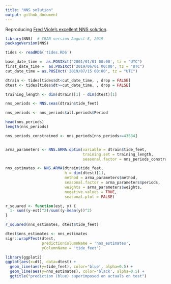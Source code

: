 ```yaml
---
title: "NNS solution"
output: github_document
---
```


Reproducing [Fred Viole's excellent NNS solution](https://htmlpreview.github.io/?https://github.com/OVVO-Financial/NNS/blob/NNS-Beta-Version/examples/tides.html).

```r
library(NNS)  # CRAN version August 8, 2019
packageVersion(NNS)
```

```r
tides <- readRDS('tides.RDS')

base_date_time =  as.POSIXct('2001/01/01 00:00', tz = "UTC")
first_date_time =  as.POSIXct('2019/06/01 00:00', tz = "UTC")
cut_date_time = as.POSIXct('2019/07/15 00:00', tz = "UTC")

dtrain <- tides[tides$dt<cut_date_time, , drop = FALSE]
dtest <- tides[tides$dt>=cut_date_time, , drop = FALSE]

training_length <- dim(dtrain)[1] - dim(dtest)[1]
```

```r
nns_periods <- NNS.seas(dtrain$tide_feet)
```

```r
nns_periods <- nns_periods$all.periods$Period

head(nns_periods)
length(nns_periods)
```

```r
nns_periods_constrained <- nns_periods[nns_periods<=43584]


arma_parameters <- NNS.ARMA.optim(variable = dtrain$tide_feet,
                                  training.set = training_length,
                                  seasonal.factor = nns_periods_constrained[1:100])
```


```r
nns_estimates <- NNS.ARMA(dtrain$tide_feet, 
                          h = dim(dtest)[1], 
                          method = arma_parameters$method,
                          seasonal.factor = arma_parameters$periods, 
                          weights = arma_parameters$weights,
                          negative.values = TRUE,
                          seasonal.plot = FALSE)
```

```r
r_squared <- function(est, y) {
  1- sum((y-est)^2)/sum((y-mean(y))^2)
}

r_squared(nns_estimates, dtest$tide_feet)
```

```r
dtest$nns_estimates <- nns_estimates
sigr::wrapFTest(dtest, 
                predictionColumnName = 'nns_estimates',
                yColumnName = 'tide_feet')
```


```r
library(ggplot2)
ggplot(aes(x=dt), data=dtest) +
  geom_line(aes(y=tide_feet), color='blue', alpha=0.5) + 
  geom_line(aes(y=nns_estimates), color='black', alpha=0.5) +
  ggtitle("prediction (blue) superimposed on actuals on test")
```

